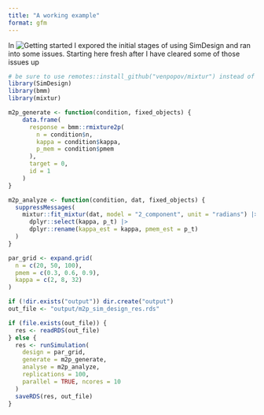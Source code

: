 ```yaml
---
title: "A working example"
format: gfm
---
```


In ![Getting started](misc_notes.qmd) I expored the initial stages of using SimDesign and ran into some issues. Starting here fresh after I have cleared some of those issues up

```r
# be sure to use remotes::install_github("venpopov/mixtur") instead of the CRAN version for vastly improved efficiency
library(SimDesign)
library(bmm)
library(mixtur) 

m2p_generate <- function(condition, fixed_objects) {
    data.frame(
      response = bmm::rmixture2p(
        n = condition$n, 
        kappa = condition$kappa, 
        p_mem = condition$pmem
      ),
      target = 0,
      id = 1
    )
}

m2p_analyze <- function(condition, dat, fixed_objects) {
  suppressMessages(
    mixtur::fit_mixtur(dat, model = "2_component", unit = "radians") |> 
      dplyr::select(kappa, p_t) |> 
      dplyr::rename(kappa_est = kappa, pmem_est = p_t)
  )
}

par_grid <- expand.grid(
  n = c(20, 50, 100),
  pmem = c(0.3, 0.6, 0.9),
  kappa = c(2, 8, 32)
)

if (!dir.exists("output")) dir.create("output")
out_file <- "output/m2p_sim_design_res.rds"

if (file.exists(out_file)) {
  res <- readRDS(out_file)
} else {
  res <- runSimulation(
    design = par_grid,
    generate = m2p_generate,
    analyse = m2p_analyze,
    replications = 100,
    parallel = TRUE, ncores = 10
  )
  saveRDS(res, out_file)
}
```
